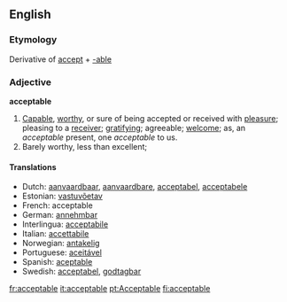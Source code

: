 ==English==
===Etymology===
Derivative of [[accept]] + [[-able]]

===Adjective===
'''acceptable'''

#[[Capable]], [[worthy]], or sure of being accepted or received with [[pleasure]]; pleasing to a [[receiver]]; [[gratifying]]; agreeable; [[welcome]]; as, an ''acceptable'' present, one ''acceptable'' to us.
#Barely worthy, less than excellent; 

====Translations====
*Dutch: [[aanvaardbaar]], [[aanvaardbare]], [[acceptabel]], [[acceptabele]]
*Estonian: [[vastuvõetav]]
*French: acceptable
*German: [[annehmbar]]
*Interlingua: [[acceptabile]]
*Italian: [[accettabile]]
*Norwegian: [[antakelig]]
*Portuguese: [[aceitável]]
*Spanish: [[aceptable]]
*Swedish: [[acceptabel]], [[godtagbar]]

[[fr:acceptable]]
[[it:acceptable]]
[[pt:Acceptable]]
[[fi:acceptable]]